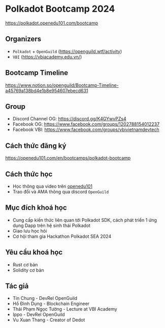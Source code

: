 # Polkadot Bootcamp 2024

https://polkadot.openedu101.com/bootcamp


## Organizers
+ `Polkadot` + `OpenGuild` (https://openguild.wtf/activity)
+ `VBI` (https://vbiacademy.edu.vn/)


## Bootcamp Timeline

https://www.notion.so/openguild/Bootcamp-Timeline-a45769a138bd4e1b8e954607ebecd631


## Group 
+ Discord Channel OG: https://discord.gg/K4GYwvPZs4
+ Facebook OG: https://www.facebook.com/groups/1202788154012237
+ Facebook VBI: https://www.facebook.com/groups/vbivietnamdevtech

## Cách thức đăng ký 

https://openedu101.com/en/bootcamps/polkadot-bootcamp


## Cách thức học 
+ Học thông qua video trên [openedu101](https://openedu101.com/en)
+ Trao đổi và AMA thông qua discord `OpenGuild`

## Mục đích khoá học 
+ Cung cấp kiến thức liên quan tới Polkadot SDK, cách phát triển 1 ứng dụng Dapp trên hệ sinh thái Polkadot 
+ Giao lưu học hỏi 
+ Cơ hội tham gia Hackathon Polkadot SEA 2024 

## Yêu cầu khoá học 

+ Rust cơ bản 
+ Solidity cơ bản 


## Tác giả 
+ Tín Chung - DevRel OpenGuild
+ Hồ Đình Dụng - Blockchain Engineer 
+ Thái Phạm Ngọc Tường  - Lecture at VBI Academy
+ Ippo - DevRel OpenGuild
+ Vu Xuan Thang - Creator of Dedot 






